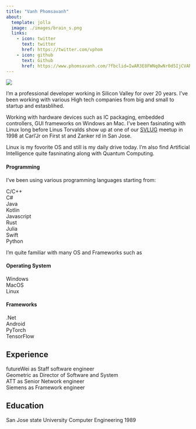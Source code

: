 ```yaml
---
title: "Vanh Phomsavanh"
about:
  template: jolla
  image: ./images/brain_s.png
  links:
    - icon: twitter
      text: twitter
      href: https://twitter.com/vphom
    - icon: github
      text: Github
      href: https://www.phomsavanh.com/?fbclid=IwAR3E8FWNq0wNr0d5IjCVARaIr5AFmcO3a-Dm-Uq4A25bB7dwipWkydVkTQM
---
```

![](./images/code3.png)

I'm a professional developer working in Silicon Valley for over 20 years. I've been working with various High tech companies from big and small to startup and estasblihed.

Working with hardware devices such as IC packaging, embedded controllers, GUI frameworks on Windows an Mac.
I've been fasinating with Linux long before Linus Torvalds show up at one of our  [SVLUG](https://www.socallinuxexpo.org/scale7x/dotorg/silicon-valley-linux-users-group.html) meetup in 1998 at Carl'Jr 
on First st and Zanker rd in San Jose. 

Linux is my fovorite OS and still is my daily drive today.
I'm also find Artificial Intelligence quite fasninating along with Quantum Computing.

#### Programming 
I've been using various programming languages starting from:   

C/C++  
C#  
Java  
Kotlin  
Javascript   
Rust  
Julia  
Swift   
Python

I'm quite familiar with many OS and Frameworks such as   

#### Operating System  
  Windows  
  MacOS  
  Linux  

#### Frameworks  
  .Net   
  Android  
  PyTorch  
  TensorFlow



## Experience

futureWei as Staff software engineer  
Geometric as Director of Software and System  
ATT as Senior Network engineer  
Siemens as Framework engineer 


## Education

San Jose state University Computer Engineering 1989
